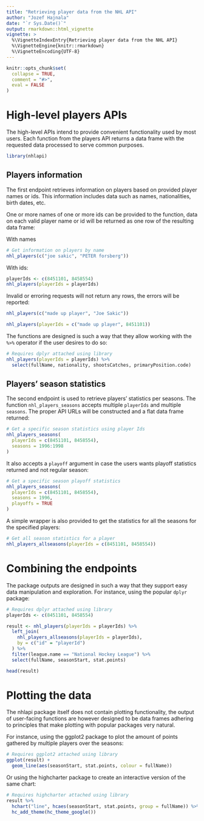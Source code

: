 ```yaml
---
title: "Retrieving player data from the NHL API"
author: "Jozef Hajnala"
date: "`r Sys.Date()`"
output: rmarkdown::html_vignette
vignette: >
  %\VignetteIndexEntry{Retrieving player data from the NHL API}
  %\VignetteEngine{knitr::rmarkdown}
  %\VignetteEncoding{UTF-8}
---
```


```r
knitr::opts_chunk$set(
  collapse = TRUE,
  comment = "#>",
  eval = FALSE
)
```

# High-level players APIs

The high-level APIs intend to provide convenient functionality used by most users. Each function from the players API returns a data frame with the requested data processed to serve common purposes.

```r
library(nhlapi)
```

## Players information

The first endpoint retrieves information on players based on provided player names or ids. This information includes data such as names, nationalities, birth dates, etc.

One or more names of one or more ids can be provided to the function, data on each valid player name or id will be returned as one row of the resulting data frame:

With names

```r
# Get information on players by name
nhl_players(c("joe sakic", "PETER forsberg"))
```

With ids:

```r
playerIds <- c(8451101, 8458554)
nhl_players(playerIds = playerIds)
```

Invalid or erroring requests will not return any rows, the errors will be reported:

```r
nhl_players(c("made up player", "Joe Sakic"))

nhl_players(playerIds = c("made up player", 8451101))
```

The functions are designed is such a way that they allow working with the `%>%` operator if the user desires to do so:

```r
# Requires dplyr attached using library
nhl_players(playerIds = playerIds) %>%
  select(fullName, nationality, shootsCatches, primaryPosition.code)
```


## Players' season statistics

The second endpoint is used to retrieve players' statistics per seasons. The function `nhl_players_seasons` accepts multiple `playerIds` and multiple `seasons`. The proper API URLs will be constructed and a flat data frame returned:

```r
# Get a specific season statistics using player Ids
nhl_players_seasons(
  playerIds = c(8451101, 8458554),
  seasons = 1996:1998
)
```

It also accepts a `playoff` argument in case the users wants playoff statistics returned and not regular season:

```r
# Get a specific season playoff statistics
nhl_players_seasons(
  playerIds = c(8451101, 8458554),
  seasons = 1996,
  playoffs = TRUE
)
```

A simple wrapper is also provided to get the statistics for all the seasons for the specified players:

```r
# Get all season statistics for a player
nhl_players_allseasons(playerIds = c(8451101, 8458554))
```

# Combining the endpoints

The package outputs are designed in such a way that they support easy data manipulation and exploration. For instance, using the popular `dplyr` package:

```r
# Requires dplyr attached using library
playerIds <- c(8451101, 8458554)

result <- nhl_players(playerIds = playerIds) %>%
  left_join(
    nhl_players_allseasons(playerIds = playerIds),
    by = c("id" = "playerId")
  ) %>%
  filter(league.name == "National Hockey League") %>%
  select(fullName, seasonStart, stat.points)

head(result)
```

# Plotting the data

The nhlapi package itself does not contain plotting functionality, the output of user-facing functions are however designed to be data frames adhering to principles that make plotting with popular packages very natural.

For instance, using the ggplot2 package to plot the amount of points gathered by multiple players over the seasons:

```r
# Requires ggplot2 attached using library
ggplot(result) +
  geom_line(aes(seasonStart, stat.points, colour = fullName))
```

Or using the highcharter package to create an interactive version of the same chart:

```r
# Requires highcharter attached using library
result %>%
  hchart("line", hcaes(seasonStart, stat.points, group = fullName)) %>%
  hc_add_theme(hc_theme_google())
```
